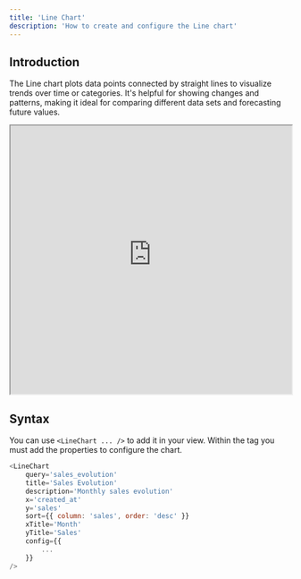 ```yaml
---
title: 'Line Chart'
description: 'How to create and configure the Line chart'
---
```


## Introduction
The Line chart plots data points connected by straight lines to visualize trends over time or categories. It's helpful for showing changes and patterns, making it ideal for comparing different data sets and forecasting future values.

<iframe class="rounded-xl" src="https://docs-charts-examples.fly.dev/visualizations/line" width="100%" height="480"> </iframe>

## Syntax
You can use `<LineChart ... />` to add it in your view. Within the tag you must add the properties to configure the chart.

``` js
<LineChart
    query='sales_evolution'
    title='Sales Evolution'
    description='Monthly sales evolution'
    x='created_at'
    y='sales'
    sort={{ column: 'sales', order: 'desc' }}
    xTitle='Month'
    yTitle='Sales'
    config={{
        ...
    }}
/>
```

<CommonChartsDocs />